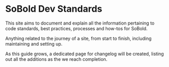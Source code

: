 # SoBold Dev Standards

This site aims to document and explain all the information pertaining to code standards, best practices, processes and how-tos for SoBold.

Anything related to the journey of a site, from start to finish, including maintaining and setting up.

As this guide grows, a dedicated page for changelog will be created, listing out all the additions as the we reach completion.
